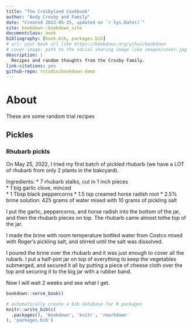 ```yaml
--- 
title: "The Crosbyland Cookbook"
author: "Andy Crosby and Family"
date: "Created 2022-05-25, updated on `r Sys.Date()`"
site: bookdown::bookdown_site
documentclass: book
bibliography: [book.bib, packages.bib]
# url: your book url like https://bookdown.org/yihui/bookdown
# cover-image: path to the social sharing image like images/cover.jpg
description: |
  Recipes and random thoughts from the Crosby Family.
link-citations: yes
github-repo: rstudio/bookdown-demo
---
```


# About
These are some random trial recipes

## Pickles

### Rhubarb pickls 
On May 25, 2022, I tried my first batch of pickled rhubarb (we have a LOT of rhubarb from only 2 plants in the bakcyard). 

Ingredients: 
* 7 rhubarb stalks, cut in 1 inch pieces  
* 1 big garlic clove, minced  
* 1 Tbsp black peppercorns 
* 1.5 tsp creamed horse radish root
* 2.5% brine solution: 425 grams of water mixed with 10 grams of pickling salt

I put the garlic, peppercorns, and horse radish into the bottom of the jar, and then the rhubarb pieces on top. The rhubarb came almost tothe top of the jar. 

I made the brine with room temperature bottled water from Costco mixed with Roger's pickling salt, and stirred until the salt was dissolved. 

I poured the brine over the rhubarb and it was just enough to cover all the rubarb. I put a half-pint jar on top of everything to keep the vegetables submerged, and secured it all by putting a piece of cheese cloth over the top and securing it to the big jar with a rubber band. 

Now I will wait 2 weeks and see what I get. 



```r
bookdown::serve_book()
```


```r
# automatically create a bib database for R packages
knitr::write_bib(c(
  .packages(), 'bookdown', 'knitr', 'rmarkdown'
), 'packages.bib')
```

